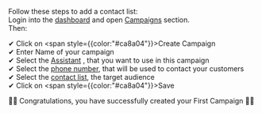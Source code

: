 Follow these steps to add a contact list: <br/>
Login into the [dashboard](https://app.qcall.ai/) and open [Campaigns](https://app.qcall.ai/admin/campaigns) section. <br/>
Then:

✔ Click on <span style={{color:"#ca8a04"}}>Create Campaign</span> <br/>
✔ Enter Name of your campaign <br/>
✔ Select the [Assistant](https://app.qcall.ai/admin/assistants) , that you want to use in this campaign <br/>
✔ Select the [phone number](https://app.qcall.ai/admin/phone-numbers), that will be used to contact your customers <br/>
✔ Select the [contact list](https://app.qcall.ai/admin/contact-list), the target audience <br/>
✔ Click on <span style={{color:"#ca8a04"}}>Save</span>

👏👏 Congratulations, you have successfully created your First Campaign 🎉🎉
